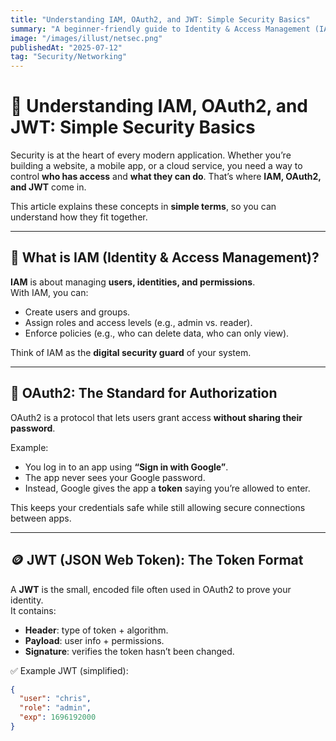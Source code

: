 ```yaml
---
title: "Understanding IAM, OAuth2, and JWT: Simple Security Basics"
summary: "A beginner-friendly guide to Identity & Access Management (IAM), OAuth2, and JWT, explained in simple terms."
image: "/images/illust/netsec.png"
publishedAt: "2025-07-12"
tag: "Security/Networking"
---
```


# 🔐 Understanding IAM, OAuth2, and JWT: Simple Security Basics

Security is at the heart of every modern application. Whether you’re building a website, a mobile app, or a cloud service, you need a way to control **who has access** and **what they can do**. That’s where **IAM, OAuth2, and JWT** come in.  

This article explains these concepts in **simple terms**, so you can understand how they fit together.  

---

## 👤 What is IAM (Identity & Access Management)?

**IAM** is about managing **users, identities, and permissions**.  
With IAM, you can:  
- Create users and groups.  
- Assign roles and access levels (e.g., admin vs. reader).  
- Enforce policies (e.g., who can delete data, who can only view).  

Think of IAM as the **digital security guard** of your system.  

---

## 🔑 OAuth2: The Standard for Authorization

OAuth2 is a protocol that lets users grant access **without sharing their password**.  

Example:  
- You log in to an app using **“Sign in with Google”**.  
- The app never sees your Google password.  
- Instead, Google gives the app a **token** saying you’re allowed to enter.  

This keeps your credentials safe while still allowing secure connections between apps.  

---

## 🪙 JWT (JSON Web Token): The Token Format

A **JWT** is the small, encoded file often used in OAuth2 to prove your identity.  
It contains:  
- **Header**: type of token + algorithm.  
- **Payload**: user info + permissions.  
- **Signature**: verifies the token hasn’t been changed.  

✅ Example JWT (simplified):  
```json
{
  "user": "chris",
  "role": "admin",
  "exp": 1696192000
}
